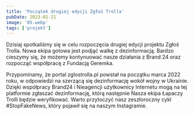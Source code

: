 ```yaml
---
title: 'Początek drugiej edycji Zgłoś Trolla'
pubDate: 2023-01-21
image: '05.webp'
tags: ['projekt']
---
```


Dzisiaj spotkaliśmy się w celu rozpoczęcia drugiej edycji projektu Zgłoś Trolla. Nowa ekipa gotowa jest podjąć walkę z dezinformacją. Bardzo cieszymy się, że możemy kontynuować nasze działania z Brand 24 oraz rozpocząć współpracę z Fundacją Geremka.

Przypominamy, że portal zglostrolla.pl powstał na początku marca 2022 roku, w odpowiedzi na szerzącą się dezinformację wokół wojny w Ukrainie. Dzięki współpracy Brand24 i Nieagencji użytkownicy Internetu mogą na tej platformie zgłaszać dezinformację, którą następnie Nasza ekipa Łapaczy Trolli będzie weryfikować. Warto przytoczyć nasz zeszłoroczny cykl #StopFakeNews, który pojawił się na naszym Instagramie.